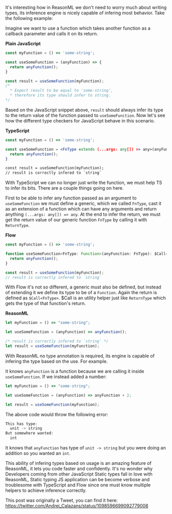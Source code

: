 
<div>

It's interesting how in ReasonML we don't need to worry much about writing types, its inference engine is nicely capable of
infering most behavior. Take the following example:

Imagine we want to use a function which takes another function as a callback parameter and calls it on its return. 

**Plain JavaScript**

```jsx
const myFunction = () => 'some-string';

const useSomeFunction = (anyFunction) => {
  return anyFunction();
}

const result = useSomeFunction(myFunction); 
/*
  * Expect result to be equal to 'some-string',
  * therefore its type should infer to string. 
*/

```

Based on the JavaScript snippet above, `result` should always infer its type to the return value of the function passed to `useSomeFunction`. Now let's
see how the different type checkers for JavaScript behave in this scenario.


**TypeScript**

```jsx
const myFunction = () => 'some-string';

const useSomeFunction = <FnType extends (...args: any[]) => any>(anyFunction: FnType): ReturnType<FnType> => {
  return anyFunction();
}

const result = useSomeFunction(myFunction);
// result is correctly infered to `string`

```

With TypeScript we can no longer just write the function, we must help TS to infer its bits. There are
a couple things going on here.

First to be able to infer any function passed as an argument to 
`useSomeFunction` we must define a generic, which we called `FnType`, cast it as an extension of a function
which can have any arguments and return anything `(...args: any[]) => any`. At the end to infer the return,
we must get the return value of our generic function `FnType` by calling it with `ReturnType`.


**Flow**

```jsx
const myFunction = () => 'some-string';

function useSomeFunction<FnType: Function>(anyFunction: FnType): $Call<FnType> {
  return anyFunction();
}

const result = useSomeFunction(myFunction);
// result is correctly infered to `string`

```

With Flow it's not so different, a generic must also be defined, but instead of extending it we define its 
type to be of a `Function`. Again the return is defined as `$Call<FnType>`. $Call is an utility helper just like `ReturnType`
which gets the type of that function's return.


**ReasonML**

```jsx
let myFunction = () => "some-string";

let useSomeFunction = (anyFunction) => anyFunction();

/* result is correctly infered to `string` */
let result = useSomeFunction(myFunction);

```

With ReasonML no type annotation is required, its engine is capable of infering the type based on the use. 
For example.

It knows `anyFunction` is a function because we are calling it inside `useSomeFunction`. If we instead added a
number:

```jsx
let myFunction = () => "some-string";

let useSomeFunction = (anyFunction) => anyFunction + 2;

let result = useSomeFunction(myFunction);

```

The above code would throw the following error:

```jsx
This has type:
  unit -> string
But somewhere wanted:
  int
```

It knows that `anyFunction` has type of `unit -> string` but you were doing an addition so you wanted an `int`.

This ability of infering types based on usage is an amazing feature of ReasonML, it lets you code faster
and confidently. It's no wonder why Developers coming from other JavaScript Static types fall in love with ReasonML, 
Static typing JS application can be become verbose and troublesome with TypeScript and Flow since one must know multiple helpers
to achieve inference correctly. 


This post was originally a Tweet, you can find it here: https://twitter.com/Andrei_Calazans/status/1098596699092779008

</div>